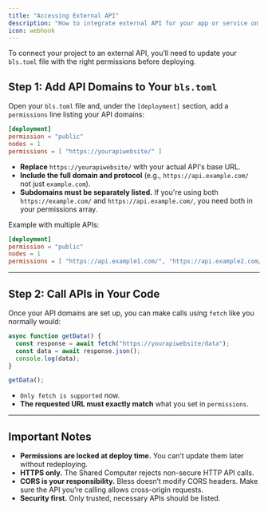 ```yaml
---
title: "Accessing External API"
description: "How to integrate external API for your app or service on Bless"
icon: webhook
---
```


To connect your project to an external API, you’ll need to update your `bls.toml` file with the right permissions before deploying.

## Step 1: Add API Domains to Your `bls.toml`

Open your `bls.toml` file and, under the `[deployment]` section, add a `permissions` line listing your API domains:

```toml
[deployment]
permission = "public"
nodes = 1
permissions = [ "https://yourapiwebsite/" ]
```

- **Replace** `https://yourapiwebsite/` with your actual API's base URL.
- **Include the full domain and protocol** (e.g., `https://api.example.com/` not just `example.com`).
- **Subdomains must be separately listed.** If you're using both `https://example.com/` and `https://api.example.com/`, you need both in your permissions array.

Example with multiple APIs:

```toml
[deployment]
permission = "public"
nodes = 1
permissions = [ "https://api.example1.com/", "https://api.example2.com/" ]
```

---

## Step 2: Call APIs in Your Code

Once your API domains are set up, you can make calls using `fetch` like you normally would:

```jsx
async function getData() {
  const response = await fetch("https://yourapiwebsite/data");
  const data = await response.json();
  console.log(data);
}

getData();
```

- `Only fetch is supported` now.
- **The requested URL must exactly match** what you set in `permissions`.

---

## Important Notes

- **Permissions are locked at deploy time.** You can’t update them later without redeploying.
- **HTTPS only.** The Shared Computer rejects non-secure HTTP API calls.
- **CORS is your responsibility.** Bless doesn’t modify CORS headers. Make sure the API you’re calling allows cross-origin requests.
- **Security first.** Only trusted, necessary APIs should be listed.